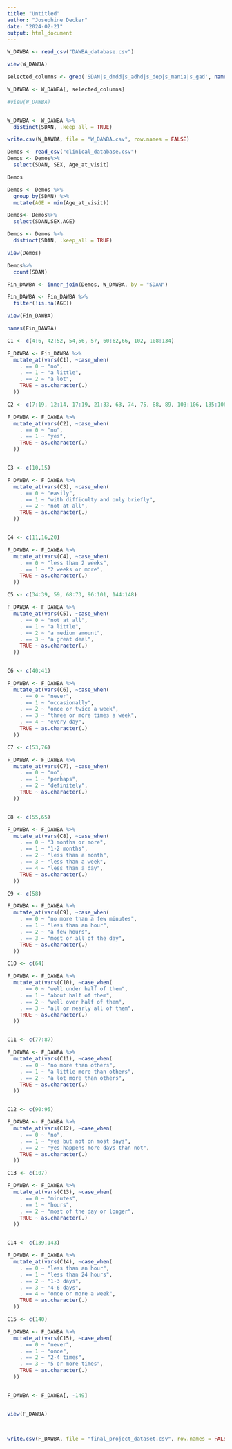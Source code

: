 ```yaml
---
title: "Untitled"
author: "Josephine Decker"
date: "2024-02-21"
output: html_document
---
```


```r
W_DAWBA <- read_csv("DAWBA_database.csv")

view(W_DAWBA)

```

```r
selected_columns <- grep('SDAN|s_dmdd|s_adhd|s_dep|s_mania|s_gad', names(W_DAWBA), value = TRUE)

W_DAWBA <- W_DAWBA[, selected_columns]

#view(W_DAWBA)


W_DAWBA <- W_DAWBA %>%
  distinct(SDAN, .keep_all = TRUE)

write.csv(W_DAWBA, file = "W_DAWBA.csv", row.names = FALSE)


```


```r
Demos <- read_csv("clinical_database.csv")
Demos <- Demos%>%
  select(SDAN, SEX, Age_at_visit)
```

```r
Demos

Demos <- Demos %>%
  group_by(SDAN) %>%
  mutate(AGE = min(Age_at_visit))

Demos<- Demos%>%
  select(SDAN,SEX,AGE)

Demos <- Demos %>%
  distinct(SDAN, .keep_all = TRUE)

view(Demos)

Demos%>%
  count(SDAN)

Fin_DAWBA <- inner_join(Demos, W_DAWBA, by = "SDAN")
```




```r
Fin_DAWBA <- Fin_DAWBA %>%
  filter(!is.na(AGE))

view(Fin_DAWBA)
```

```r
names(Fin_DAWBA)
```

```r
C1 <- c(4:6, 42:52, 54,56, 57, 60:62,66, 102, 108:134)

F_DAWBA <- Fin_DAWBA %>%
  mutate_at(vars(C1), ~case_when(
    . == 0 ~ "no",
    . == 1 ~ "a little",
    . == 2 ~ "a lot",
    TRUE ~ as.character(.)
  ))

C2 <- c(7:19, 12:14, 17:19, 21:33, 63, 74, 75, 88, 89, 103:106, 135:108, 141:142)

F_DAWBA <- F_DAWBA %>%
  mutate_at(vars(C2), ~case_when(
    . == 0 ~ "no",
    . == 1 ~ "yes",
    TRUE ~ as.character(.)
  ))


C3 <- c(10,15)

F_DAWBA <- F_DAWBA %>%
  mutate_at(vars(C3), ~case_when(
    . == 0 ~ "easily",
    . == 1 ~ "with difficulty and only briefly",
    . == 2 ~ "not at all",
    TRUE ~ as.character(.)
  ))


C4 <- c(11,16,20)

F_DAWBA <- F_DAWBA %>%
  mutate_at(vars(C4), ~case_when(
    . == 0 ~ "less than 2 weeks",
    . == 1 ~ "2 weeks or more",
    TRUE ~ as.character(.)
  ))

C5 <- c(34:39, 59, 68:73, 96:101, 144:148)

F_DAWBA <- F_DAWBA %>%
  mutate_at(vars(C5), ~case_when(
    . == 0 ~ "not at all",
    . == 1 ~ "a little",
    . == 2 ~ "a medium amount",
    . == 3 ~ "a great deal",
    TRUE ~ as.character(.)
  ))


C6 <- c(40:41)

F_DAWBA <- F_DAWBA %>%
  mutate_at(vars(C6), ~case_when(
    . == 0 ~ "never",
    . == 1 ~ "occasionally",
    . == 2 ~ "once or twice a week",
    . == 3 ~ "three or more times a week",
    . == 4 ~ "every day",
    TRUE ~ as.character(.)
  ))

C7 <- c(53,76)

F_DAWBA <- F_DAWBA %>%
  mutate_at(vars(C7), ~case_when(
    . == 0 ~ "no",
    . == 1 ~ "perhaps",
    . == 2 ~ "definitely",
    TRUE ~ as.character(.)
  ))


C8 <- c(55,65)

F_DAWBA <- F_DAWBA %>%
  mutate_at(vars(C8), ~case_when(
    . == 0 ~ "3 months or more",
    . == 1 ~ "1-2 months",
    . == 2 ~ "less than a month",
    . == 3 ~ "less than a week",
    . == 4 ~ "less than a day",
    TRUE ~ as.character(.)
  ))

C9 <- c(58)

F_DAWBA <- F_DAWBA %>%
  mutate_at(vars(C9), ~case_when(
    . == 0 ~ "no more than a few minutes",
    . == 1 ~ "less than an hour",
    . == 2 ~ "a few hours",
    . == 3 ~ "most or all of the day",
    TRUE ~ as.character(.)
  ))

C10 <- c(64)

F_DAWBA <- F_DAWBA %>%
  mutate_at(vars(C10), ~case_when(
    . == 0 ~ "well under half of them",
    . == 1 ~ "about half of them",
    . == 2 ~ "well over half of them",
    . == 3 ~ "all or nearly all of them",
    TRUE ~ as.character(.)
  ))


C11 <- c(77:87)

F_DAWBA <- F_DAWBA %>%
  mutate_at(vars(C11), ~case_when(
    . == 0 ~ "no more than others",
    . == 1 ~ "a little more than others",
    . == 2 ~ "a lot more than others",
    TRUE ~ as.character(.)
  ))


C12 <- c(90:95)

F_DAWBA <- F_DAWBA %>%
  mutate_at(vars(C12), ~case_when(
    . == 0 ~ "no",
    . == 1 ~ "yes but not on most days",
    . == 2 ~ "yes happens more days than not",
    TRUE ~ as.character(.)
  ))

C13 <- c(107)

F_DAWBA <- F_DAWBA %>%
  mutate_at(vars(C13), ~case_when(
    . == 0 ~ "minutes",
    . == 1 ~ "hours",
    . == 2 ~ "most of the day or longer",
    TRUE ~ as.character(.)
  ))


C14 <- c(139,143)

F_DAWBA <- F_DAWBA %>%
  mutate_at(vars(C14), ~case_when(
    . == 0 ~ "less than an hour",
    . == 1 ~ "less than 24 hours",
    . == 2 ~ "1-3 days",
    . == 3 ~ "4-6 days",
    . == 4 ~ "once or more a week",
    TRUE ~ as.character(.)
  ))

C15 <- c(140)

F_DAWBA <- F_DAWBA %>%
  mutate_at(vars(C15), ~case_when(
    . == 0 ~ "never",
    . == 1 ~ "once",
    . == 2 ~ "2-4 times",
    . == 3 ~ "5 or more times",
    TRUE ~ as.character(.)
  ))


F_DAWBA <- F_DAWBA[, -149]


view(F_DAWBA)



write.csv(F_DAWBA, file = "final_project_dataset.csv", row.names = FALSE)

```







